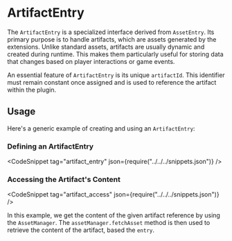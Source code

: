 
# ArtifactEntry

The `ArtifactEntry` is a specialized interface derived from `AssetEntry`.
Its primary purpose is to handle artifacts, which are assets generated by the extensions.
Unlike standard assets, artifacts are usually dynamic and created during runtime.
This makes them particularly useful for storing data that changes based on player interactions or game events.

An essential feature of `ArtifactEntry` is its unique `artifactId`.
This identifier must remain constant once assigned and is used to reference the artifact within the plugin.

## Usage 

Here's a generic example of creating and using an `ArtifactEntry`:

### Defining an ArtifactEntry

<CodeSnippet tag="artifact_entry" json={require("../../../snippets.json")} />

### Accessing the Artifact's Content
<CodeSnippet tag="artifact_access" json={require("../../../snippets.json")} />

In this example, we get the content of the given artifact reference by using the `AssetManager`.
The `assetManager.fetchAsset` method is then used to retrieve the content of the artifact, based the `entry`.

